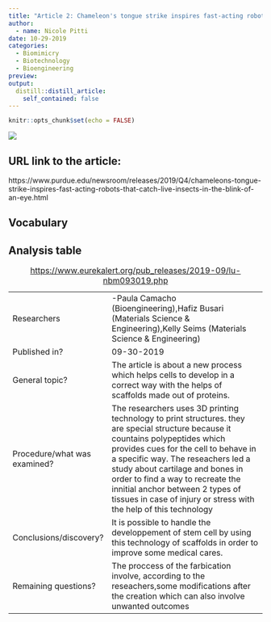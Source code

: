 ```yaml
---
title: "Article 2: Chameleon's tongue strike inspires fast-acting robots that catch live insects in the blink of an eye"
author: 
  - name: Nicole Pitti 
date: 10-29-2019
categories:
  - Biomimicry
  - Biotechnology
  - Bioengineering
preview: 
output:
  distill::distill_article:
    self_contained: false
---
```


```r
knitr::opts_chunk$set(echo = FALSE)
```


![](https://i.ytimg.com/vi/G_Yg0yWDCgU/maxresdefault.jpg)

## URL link to the article:
https://www.purdue.edu/newsroom/releases/2019/Q4/chameleons-tongue-strike-inspires-fast-acting-robots-that-catch-live-insects-in-the-blink-of-an-eye.html

## Vocabulary


## Analysis table 

|                              |                                                                     |
| ---------------------------- | ------------------------------------------------------------------- |
| Researchers                  | -Paula Camacho (Bioengineering),Hafiz Busari (Materials Science & Engineering),Kelly Seims (Materials Science & Engineering)                        |
| Published in?                | 09-30-2019                                                       |
| General topic?               | The article is about a new process which helps cells to develop in a correct way with the helps of scaffolds made out of proteins.                      |
| Procedure/what was examined? | The researchers uses 3D printing technology to print structures. they are special structure because it countains polypeptides which provides cues for the cell to behave in a specific way. The reseachers led a study about cartilage and bones in order to find a way to recreate the innitial anchor between 2 types of tissues in case of injury or stress with the help of this technology|
| Conclusions/discovery?       |  It is possible to handle the developpement of stem cell by using this technology of scaffolds in order to improve some medical cares.     |
| Remaining questions?         | The proccess of the farbication involve, according to the reseachers,some modifications after the creation which can also involve unwanted outcomes |

:
<https://www.eurekalert.org/pub_releases/2019-09/lu-nbm093019.php>
